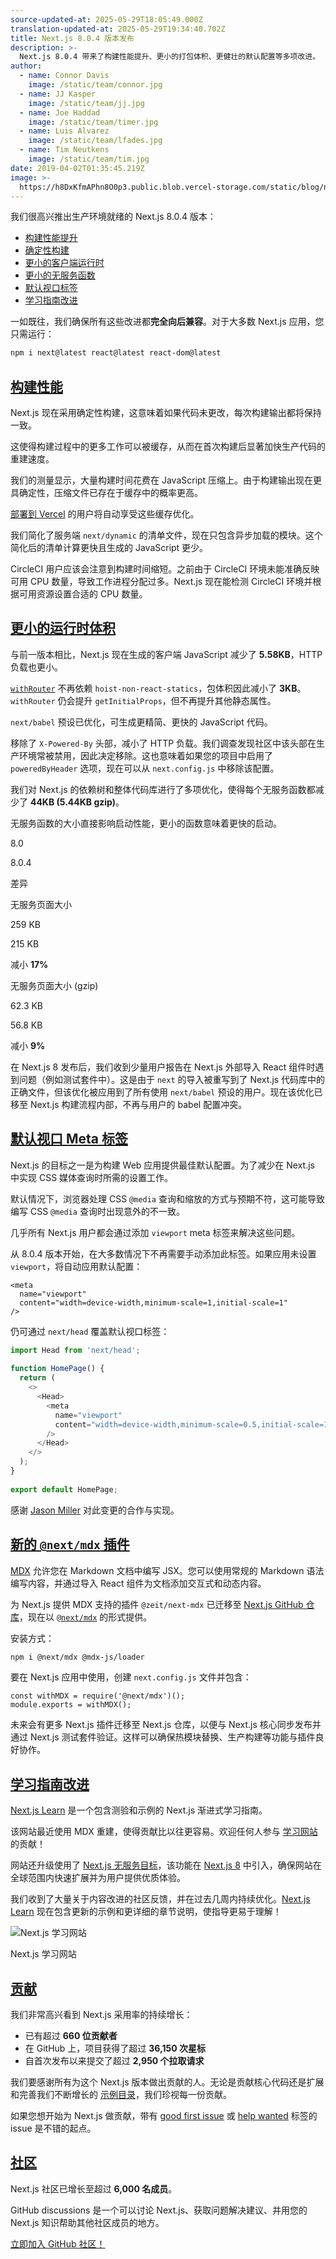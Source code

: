 ```yaml
---
source-updated-at: 2025-05-29T18:05:49.000Z
translation-updated-at: 2025-05-29T19:34:40.702Z
title: Next.js 8.0.4 版本发布
description: >-
  Next.js 8.0.4 带来了构建性能提升、更小的打包体积、更健壮的默认配置等多项改进。
author:
  - name: Connor Davis
    image: /static/team/connor.jpg
  - name: JJ Kasper
    image: /static/team/jj.jpg
  - name: Joe Haddad
    image: /static/team/timer.jpg
  - name: Luis Alvarez
    image: /static/team/lfades.jpg
  - name: Tim Neutkens
    image: /static/team/tim.jpg
date: 2019-04-02T01:35:45.219Z
image: >-
  https://h8DxKfmAPhn8O0p3.public.blob.vercel-storage.com/static/blog/next-8-0-4/twitter-card.png
---
```


我们很高兴推出生产环境就绪的 Next.js 8.0.4 版本：

*   [构建性能提升](#build-performance)
*   [确定性构建](#build-performance)
*   [更小的客户端运行时](#smaller-runtime-footprint)
*   [更小的无服务函数](#smaller-runtime-footprint)
*   [默认视口标签](#default-viewport-meta-tag)
*   [学习指南改进](#learning-guide-improvements)

一如既往，我们确保所有这些改进都**完全向后兼容**。对于大多数 Next.js 应用，您只需运行：

```bash filename="Terminal"
npm i next@latest react@latest react-dom@latest
```

[构建性能](#build-performance)
---------------------------------------

Next.js 现在采用确定性构建，这意味着如果代码未更改，每次构建输出都将保持一致。

这使得构建过程中的更多工作可以被缓存，从而在首次构建后显著加快生产代码的重建速度。

我们的测量显示，大量构建时间花费在 JavaScript 压缩上。由于构建输出现在更具确定性，压缩文件已存在于缓存中的概率更高。

[部署到 Vercel](https://vercel.com/guides/deploying-nextjs-with-vercel) 的用户将自动享受这些缓存优化。

我们简化了服务端 `next/dynamic` 的清单文件，现在只包含异步加载的模块。这个简化后的清单计算更快且生成的 JavaScript 更少。

CircleCI 用户应该会注意到构建时间缩短。之前由于 CircleCI 环境未能准确反映可用 CPU 数量，导致工作进程分配过多。Next.js 现在能检测 CircleCI 环境并根据可用资源设置合适的 CPU 数量。

[更小的运行时体积](#smaller-runtime-footprint)
-------------------------------------------------------

与前一版本相比，Next.js 现在生成的客户端 JavaScript 减少了 **5.58KB**，HTTP 负载也更小。

[`withRouter`](/docs#using-a-higher-order-component) 不再依赖 `hoist-non-react-statics`，包体积因此减小了 **3KB**。`withRouter` 仍会提升 `getInitialProps`，但不再提升其他静态属性。

`next/babel` 预设已优化，可生成更精简、更快的 JavaScript 代码。

移除了 `X-Powered-By` 头部，减小了 HTTP 负载。我们调查发现社区中该头部在生产环境常被禁用，因此决定移除。这也意味着如果您的项目中启用了 `poweredByHeader` 选项，现在可以从 `next.config.js` 中移除该配置。

我们对 Next.js 的依赖树和整体代码库进行了多项优化，使得每个无服务函数都减少了 **44KB (5.44KB gzip)**。

无服务函数的大小直接影响启动性能，更小的函数意味着更快的启动。

8.0

8.0.4

差异

无服务页面大小

259 KB

215 KB

减小 **17%**

无服务页面大小 (gzip)

62.3 KB

56.8 KB

减小 **9%**

在 Next.js 8 发布后，我们收到少量用户报告在 Next.js 外部导入 React 组件时遇到问题（例如测试套件中）。这是由于 `next` 的导入被重写到了 Next.js 代码库中的正确文件，但该优化被应用到了所有使用 `next/babel` 预设的用户。现在该优化已移至 Next.js 构建流程内部，不再与用户的 babel 配置冲突。

[默认视口 Meta 标签](#default-viewport-meta-tag)
-------------------------------------------------------

Next.js 的目标之一是为构建 Web 应用提供最佳默认配置。为了减少在 Next.js 中实现 CSS 媒体查询时所需的设置工作。

默认情况下，浏览器处理 CSS `@media` 查询和缩放的方式与预期不符，这可能导致编写 CSS `@media` 查询时出现意外的不一致。

几乎所有 Next.js 用户都会通过添加 `viewport` meta 标签来解决这些问题。

从 8.0.4 版本开始，在大多数情况下不再需要手动添加此标签。如果应用未设置 `viewport`，将自动应用默认配置：

```
<meta
  name="viewport"
  content="width=device-width,minimum-scale=1,initial-scale=1"
/>
```

仍可通过 `next/head` 覆盖默认视口标签：

```js filename="pages/index.js"
import Head from 'next/head';
 
function HomePage() {
  return (
    <>
      <Head>
        <meta
          name="viewport"
          content="width=device-width,minimum-scale=0.5,initial-scale=1"
        />
      </Head>
    </>
  );
}
 
export default HomePage;
```

感谢 [Jason Miller](https://twitter.com/_developit) 对此变更的合作与实现。

[新的 `@next/mdx` 插件](#new-nextmdx-plugin)
---------------------------------------------

[MDX](https://mdxjs.com/) 允许您在 Markdown 文档中编写 JSX。您可以使用常规的 Markdown 语法编写内容，并通过导入 React 组件为文档添加交互式和动态内容。

为 Next.js 提供 MDX 支持的插件 `@zeit/next-mdx` 已迁移至 [Next.js GitHub 仓库](https://github.com/vercel/next.js/tree/canary/packages/next-mdx)，现在以 [`@next/mdx`](https://www.npmjs.com/package/@next/mdx) 的形式提供。

安装方式：

```bash filename="Terminal"
npm i @next/mdx @mdx-js/loader
```

要在 Next.js 应用中使用，创建 `next.config.js` 文件并包含：

```
const withMDX = require('@next/mdx')();
module.exports = withMDX();
```

未来会有更多 Next.js 插件迁移至 Next.js 仓库，以便与 Next.js 核心同步发布并通过 Next.js 测试套件验证。这样可以确保热模块替换、生产构建等功能与插件良好协作。

[学习指南改进](#learning-guide-improvements)
-----------------------------------------------------------

[Next.js Learn](https://nextjs.org/learn) 是一个包含测验和示例的 Next.js 渐进式学习指南。

该网站最近使用 MDX 重建，使得贡献比以往更容易。欢迎任何人参与 [学习网站](https://github.com/vercel/next-site/labels/learn) 的贡献！

网站还升级使用了 [Next.js 无服务目标](/docs#serverless-deployment)，该功能在 [Next.js 8](https://nextjs.org/blog/next-8#serverless-nextjs) 中引入，确保网站在全球范围内快速扩展并为用户提供优质体验。

我们收到了大量关于内容改进的社区反馈，并在过去几周内持续优化。[Next.js Learn](https://nextjs.org/learn) 现在包含更新的示例和更详细的章节说明，使指导更易于理解！

![Next.js 学习网站](https://h8DxKfmAPhn8O0p3.public.blob.vercel-storage.com/static/blog/next-8-0-4/next-learn.png)

Next.js 学习网站

[贡献](#contributions)
-------------------------------

我们非常高兴看到 Next.js 采用率的持续增长：

*   已有超过 **660 位贡献者**
*   在 GitHub 上，项目获得了超过 **36,150 次星标**
*   自首次发布以来提交了超过 **2,950 个拉取请求**

我们要感谢所有为这个 Next.js 版本做出贡献的人。无论是贡献核心代码还是扩展和完善我们不断增长的 [示例目录](https://github.com/vercel/next.js/tree/canary/examples)，我们珍视每一份贡献。

如果您想开始为 Next.js 做贡献，带有 [good first issue](https://github.com/vercel/next.js/issues?q=is%3Aissue+is%3Aopen+sort%3Aupdated-desc+label%3A%22good+first+issue%22) 或 [help wanted](https://github.com/vercel/next.js/issues?q=is%3Aissue+is%3Aopen+sort%3Aupdated-desc+label%3A%22help+wanted%22) 标签的 issue 是不错的起点。

[社区](#community)
-----------------------

Next.js 社区已增长至超过 **6,000 名成员**。

GitHub discussions 是一个可以讨论 Next.js、获取问题解决建议、并用您的 Next.js 知识帮助其他社区成员的地方。

[立即加入 GitHub 社区！](https://github.com/vercel/next.js/discussions)